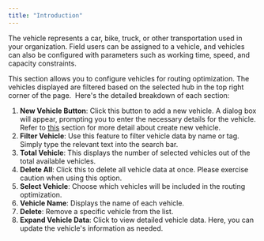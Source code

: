 ```yaml
---
title: "Introduction"
---
```


The vehicle represents a car, bike, truck, or other transportation used in your organization. Field users can be assigned to a vehicle, and vehicles can also be configured with parameters such as working time, speed, and capacity constraints.

This section allows you to configure vehicles for routing optimization. The vehicles displayed are filtered based on the selected hub in the top right corner of the page. <img src="https://t3837933.p.clickup-attachments.com/t3837933/1f7c6d18-d7f2-43c1-b07d-0b4d8b7993f9/image.png" alt="" /> Here's the detailed breakdown of each section:
1. **New Vehicle Button**: Click this button to add a new vehicle. A dialog box will appear, prompting you to enter the necessary details for the vehicle. Refer to [this](https://doc.clickup.com/3837933/p/h/3n3zd-81962/aa00834626ae24f/3n3zd-82462) section for more detail about create new vehicle.
2. **Filter Vehicle**: Use this feature to filter vehicle data by name or tag. Simply type the relevant text into the search bar.
3. **Total Vehicle**: This displays the number of selected vehicles out of the total available vehicles.
4. **Delete All**: Click this to delete all vehicle data at once. Please exercise caution when using this option.
5. **Select Vehicle**: Choose which vehicles will be included in the routing optimization.
6. **Vehicle Name**: Displays the name of each vehicle.
7. **Delete**: Remove a specific vehicle from the list.
8. **Expand Vehicle Data**: Click to view detailed vehicle data. Here, you can update the vehicle's information as needed.